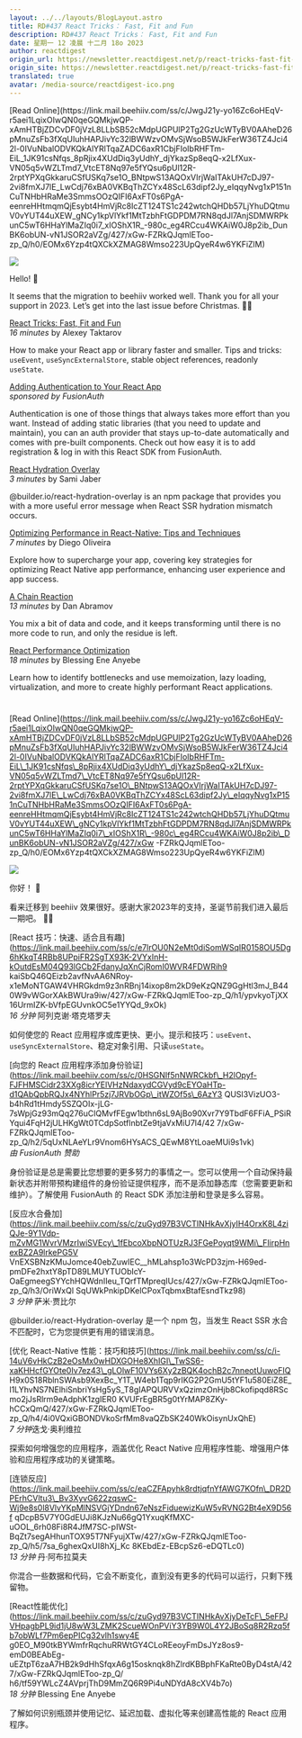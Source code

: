 ```yaml
---
layout: ../../layouts/BlogLayout.astro
title: RD#437 React Tricks： Fast, Fit and Fun
description: RD#437 React Tricks： Fast, Fit and Fun
date: 星期一 12 凌晨 十二月 18o 2023
author: reactdigest
origin_url: https://newsletter.reactdigest.net/p/react-tricks-fast-fit-fun
origin_site: https://newsletter.reactdigest.net/p/react-tricks-fast-fit-fun
translated: true
avatar: /media-source/reactdigest-ico.png
---
```



<Reference client:only="react" title="RD#437 React Tricks： Fast, Fit and Fun" url="https://newsletter.reactdigest.net/p/react-tricks-fast-fit-fun" />

<Detail client:only="react">
	[Read Online](https://link.mail.beehiiv.com/ss/c/JwgJ21y-yo16Zc6oHEqV-r5aei1LqixOIwQN0qeGQMkjwQP-xAmHTBjZDCvDF0jVzL8LLbSB52cMdpUGPUlP2Tg2GzUcWTyBV0AAheD26pMnuZsFb3fXqUIuhHAPJivYc32lBWWzvOMvSjWsoB5WJkFerW36TZ4Jci42l-0IVuNbalODVKQkAlYRlTqaZADC6axR1CbjFIoIbRHFTm-EiL_1JK91csNfqs_8pRjix4XUdDiq3yUdhY_djYkazSp8eqQ-x2LfXux-VN05q5vWZLTmd7_VtcET8Nq97e5fYQsu6pUl12R-2rptYPXqGkkaruCSfUSKq7se1O_BNtpwS13AQOxVIrjWaITAkUH7cDJ97-2vi8fmXJ7lE_LwCdj76xBA0VKBqThZCYx48ScL63dipf2Jy_eIqqyNvg1xP151nCuTNHbHRaMe3SmmsOOzQIFI6AxFT0s6PgA-eenreHHtmqmQjEsybt4HmVjRc8IcZT124TS1c242wtchQHDb57LjYhuDQtmuV0vYUT44uXEW_gNCy1kpVlYkf1MtTzbhFtGDPDM7RN8qdJl7AnjSDMWRPkunC5wT6HHaYlMaZIq0i7_xIOShX1R_-980c_eg4RCcu4WKAiW0J8p2ib_DunBK6obUN-vN1JSOR2aVZg/427/xGw-FZRkQJqmlEToo-zp_Q/h0/EOMx6Yzp4tQXCkXZMAG8Wmso223UpQyeR4w6YKFiZlM)

![](https://link.mail.beehiiv.com/ss/o/2neHg-Hzkdcq_goMOXZHDQ/427/xGw-FZRkQJqmlEToo-zp_Q/ho.gif)

Hello! 👋

It seems that the migration to beehiiv worked well. Thank you for all your support in 2023. Let’s get into the last issue before Christmas. 🤶🎄

[React Tricks: Fast, Fit and Fun](https://link.mail.beehiiv.com/ss/c/e7lrOU0N2eMt0diSomWSqIR0158OU5Dg6hKkqT4RBb8UPpiFR2SgTX93K-2VYxInH-kOutdEsM04Q93lGCb2FdanyJqXnCjRomI0WVR4FDWRih9kAiSbQ46QEizb2avfNvAA6NRoy-x1eMoNTGAW4VHRGkdm9z3nRBnj14ixop8m2kD9eKzQNZ9GgHtl3mJ_B440W9vWGorXAkBWUra9iw/427/xGw-FZRkQJqmlEToo-zp_Q/h1/ypvkyoTjXX16UrmIZK-bVfpEGUvnkOC5e1YYQd_9xOk)  
_16 minutes_ by Alexey Taktarov

How to make your React app or library faster and smaller. Tips and tricks: `useEvent`, `useSyncExternalStore`, stable object references, readonly `useState`.

[Adding Authentication to Your React App](https://link.mail.beehiiv.com/ss/c/0HSGNIf5nNWRCkbf_H2lOpyf-FJFHMSCidr23XXg8icrYElVHzNdaxydCGVyd9cEYOaHTp-d1QAbQpbRQJx4NYhlPr5zj7JRVbOGp_itWZOf5s_6AzY3QUSl3VizUO3-b4hRd1tHmdy5SZQOIx-jLG-7sWpjGz93mQq276uClQMvfFEgw1bthn6sL9AjBo90Xvr7Y9TbdF6FFiA_PSiRYqui4FqH2jULHKgWt0TCdpSotflnbtZe9tjaVxMiU7l4/427/xGw-FZRkQJqmlEToo-zp_Q/h2/5qUxNLAeYLr9Vnom6HYsACS_QEwM8YtLoaeMUi9s1vk)  
_sponsored by FusionAuth_

Authentication is one of those things that always takes more effort than you want. Instead of adding static libraries (that you need to update and maintain), you can an auth provider that stays up-to-date automatically and comes with pre-built components. Check out how easy it is to add registration & log in with this React SDK from FusionAuth.

[React Hydration Overlay](https://link.mail.beehiiv.com/ss/c/zuGyd97B3VCTINHkAvXjyIH4OrxK8L4ziQJe-9Y1Vdp-mZvMG1WvrVMzrIwiSVEcy_1fEbcoXbpNOTUzRJ3FGePoyqt9WMi_FIirpHnexBZ2A9lrkePG5VVnEXSBNzKMuJomce40ebZuwIEC__hMLahsp1o3WcPD3zjm-H69ed-pmDFe2hxtY8pTD89LMUYTUObIcY-OaEgmeegSYYcHQWdnIIeu_TQrfTMpreqIUcs/427/xGw-FZRkQJqmlEToo-zp_Q/h3/OriWxQlSqUWkPnkipDKelCPoxTqbmxBtafEsndTkz98)  
_3 minutes_ by Sami Jaber

@builder.io/react-hydration-overlay is an npm package that provides you with a more useful error message when React SSR hydration mismatch occurs.

[Optimizing Performance in React-Native: Tips and Techniques](https://link.mail.beehiiv.com/ss/c/i-14uV6vHkCzB2eOsMx0wHDXGOHe8XhIGI_TwSS6-xaKHHcfGYOte0Iv7ez43_gLOlwF10VYs6Xy2zBQK4ochB2c7nneotUuwoFIQH9x0S18RblnSWAsb9XexBc_Y1T_W4eb1Tqp9rIKG2P2GmU5tYF1u580EiZ8E_l1LYhvNS7NElhiSnbriYsHg5yS_T8gIAPQURVVxQzimzOnHjb8Ckofipqd8RScmo2jJsRlrm9eAdphK1zgIER0KVUFrEgBR5g0tYrMAP8ZKy-hCCxQmQ/427/xGw-FZRkQJqmlEToo-zp_Q/h4/4i0VQxiGBONDVkoSrfMm8vaQZbSK240WkOisynUxQhE)  
_7 minutes_ by Diego Oliveira

Explore how to supercharge your app, covering key strategies for optimizing React Native app performance, enhancing user experience and app success.

[A Chain Reaction](https://link.mail.beehiiv.com/ss/c/eaCZFApyhk8rdtjqfnYfAWG7KOfn_DR2DPErhCVltu3_Bv3XyvG622zqswC-Wj9e8s0l8VlvYKpMlNSVGjYDndn67eNszFiduewizKuW5vRVNG2Bt4eX9D56fqDcpB5V7Y0GdEUJi8KJzNu66gQ1YxuqKfMXC-uOOL_6rh08Fi8R4JfM7SC-pIWSt-BqZt7segAHhunTOX95T7NFyujXTw/427/xGw-FZRkQJqmlEToo-zp_Q/h5/7sa_6ghexQxUI8hXj_Kc8KEbdEz-EBcpSz6-eDQTLc0)  
_13 minutes_ by Dan Abramov

You mix a bit of data and code, and it keeps transforming until there is no more code to run, and only the residue is left.

[React Performance Optimization](https://link.mail.beehiiv.com/ss/c/zuGyd97B3VCTINHkAvXjyDeTcF_5eFPJVHpagbPL9id1jU8wW3LZMK2ScueWOnPViY3YB9W0L4Y2JBoSq8R2Rzq5fb7obWLf7Pm6epPICg32vlh1swy4Eg0EO_M90tkBYWmfrRqchuRRWtGY4CLoREeoyFmDsJYz8os9-emD0BEAbEg-uEZtpT6zaA7HB2k9dHhSfqxA6g15osknqk8hZlrdKBBphFKaRte0ByD4stA/427/xGw-FZRkQJqmlEToo-zp_Q/h6/tf59YWLcZ4AVprjThD9MmZQ6R9Pi4uNDYdA8cXV4b7o)  
_18 minutes_ by Blessing Ene Anyebe

Learn how to identify bottlenecks and use memoization, lazy loading, virtualization, and more to create highly performant React applications.

#
</Detail>

\[Read Online]\(https://link.mail.beehiiv.com/ss/c/JwgJ21y-yo16Zc6oHEqV-r5aei1LqixOIwQN0qeGQMkjwQP-xAmHTBjZDCvDF0jVzL8LLbSB52cMdpUGPUlP2Tg2GzUcWTyBV0AAheD26pMnuZsFb3fXqUIuhHAPJivYc32lBWWzvOMvSjWsoB5WJkFerW36TZ4Jci42l-0IVuNbalODVKQkAlYRlTqaZADC6axR1CbjFIoIbRHFTm-EiL\_1JK91csNfqs\_8pRjix4XUdDiq3yUdhY\_djYkazSp8eqQ-x2LfXux-VN05q5vWZLTmd7\_VtcET8Nq97e5fYQsu6pUl12R-2rptYPXqGkkaruCSfUSKq7se1O\_BNtpwS13AQOxVIrjWaITAkUH7cDJ97-2vi8fmXJ7lE\_LwCdj76xBA0VKBqThZCYx48ScL63dipf2Jy\_eIqqyNvg1xP151nCuTNHbHRaMe3SmmsOOzQIFI6AxFT0s6PgA-eenreHHtmqmQjEsybt4HmVjRc8IcZT124TS1c242wtchQHDb57LjYhuDQtmuV0vYUT44uXEW\_gNCy1kpVlYkf1MtTzbhFtGDPDM7RN8qdJl7AnjSDMWRPkunC5wT6HHaYlMaZIq0i7\_xIOShX1R\_-980c\_eg4RCcu4WKAiW0J8p2ib\_DunBK6obUN-vN1JSOR2aVZg/427/xGw -FZRkQJqmlEToo-zp\_Q/h0/EOMx6Yzp4tQXCkXZMAG8Wmso223UpQyeR4w6YKFiZlM)

![](https://link.mail.beehiiv.com/ss/o/2neHg-Hzkdcq_goMOXZHDQ/427/xGw-FZRkQJqmlEToo-zp_Q/ho.gif)

你好！ 👋

看来迁移到 beehiiv 效果很好。感谢大家2023年的支持，圣诞节前我们进入最后一期吧。 🤶🎄

\[React 技巧：快速、适合且有趣]\(https://link.mail.beehiiv.com/ss/c/e7lrOU0N2eMt0diSomWSqIR0158OU5Dg6hKkqT4RBb8UPpiFR2SgTX93K-2VYxInH-kOutdEsM04Q93lGCb2FdanyJqXnCjRomI0WVR4FDWRih9 kaiSbQ46QEizb2avfNvAA6NRoy-x1eMoNTGAW4VHRGkdm9z3nRBnj14ixop8m2kD9eKzQNZ9GgHtl3mJ\_B440W9vWGorXAkBWUra9iw/427/xGw-FZRkQJqmlEToo-zp\_Q/h1/ypvkyoTjXX 16UrmIZK-bVfpEGUvnkOC5e1YYQd\_9xOk)\
*16 分钟* 阿列克谢·塔克塔罗夫

如何使您的 React 应用程序或库更快、更小。提示和技巧：`useEvent`、`useSyncExternalStore`、稳定对象引用、只读`useState`。

\[向您的 React 应用程序添加身份验证]\(https://link.mail.beehiiv.com/ss/c/0HSGNIf5nNWRCkbf\_H2lOpyf-FJFHMSCidr23XXg8icrYElVHzNdaxydCGVyd9cEYOaHTp-d1QAbQpbRQJx4NYhlPr5zj7JRVbOGp\_itWZOf5s\_6AzY3 QUSl3VizUO3-b4hRd1tHmdy5SZQOIx-jLG-7sWpjGz93mQq276uClQMvfFEgw1bthn6sL9AjBo90Xvr7Y9TbdF6FFiA\_PSiRYqui4FqH2jULHKgWt0TCdpSotflnbtZe9tjaVxMiU7l4/42 7/xGw-FZRkQJqmlEToo-zp\_Q/h2/5qUxNLAeYLr9Vnom6HYsACS\_QEwM8YtLoaeMUi9s1vk)\
*由 FusionAuth 赞助*

身份验证是总是需要比您想要的更多努力的事情之一。您可以使用一个自动保持最新状态并附带预构建组件的身份验证提供程序，而不是添加静态库（您需要更新和维护）。了解使用 FusionAuth 的 React SDK 添加注册和登录是多么容易。

\[反应水合叠加]\(https://link.mail.beehiiv.com/ss/c/zuGyd97B3VCTINHkAvXjyIH4OrxK8L4ziQJe-9Y1Vdp-mZvMG1WvrVMzrIwiSVEcy\_1fEbcoXbpNOTUzRJ3FGePoyqt9WMi\_FIirpHnexBZ2A9lrkePG5V VnEXSBNzKMuJomce40ebZuwIEC\_\_hMLahsp1o3WcPD3zjm-H69ed-pmDFe2hxtY8pTD89LMUYTUObIcY-OaEgmeegSYYchHQWdnIIeu\_TQrfTMpreqIUcs/427/xGw-FZRkQJqmlEToo-zp\_Q/h3/OriWxQl SqUWkPnkipDKelCPoxTqbmxBtafEsndTkz98)\
*3 分钟* 萨米·贾比尔

@builder.io/react-Hydration-overlay 是一个 npm 包，当发生 React SSR 水合不匹配时，它为您提供更有用的错误消息。

\[优化 React-Native 性能：技巧和技巧]\(https://link.mail.beehiiv.com/ss/c/i-14uV6vHkCzB2eOsMx0wHDXGOHe8XhIGI\_TwSS6-xaKHHcfGYOte0Iv7ez43\_gLOlwF10VYs6Xy2zBQK4ochB2c7nneotUuwoFIQ H9x0S18RblnSWAsb9XexBc\_Y1T\_W4eb1Tqp9rIKG2P2GmU5tYF1u580EiZ8E\_l1LYhvNS7NElhiSnbriYsHg5yS\_T8gIAPQURVVxQzimzOnHjb8Ckofipqd8RScmo2jJsRlrm9eAdphK1zgIER0 KVUFrEgBR5g0tYrMAP8ZKy-hCCxQmQ/427/xGw-FZRkQJqmlEToo-zp\_Q/h4/4i0VQxiGBONDVkoSrfMm8vaQZbSK240WkOisynUxQhE)\
*7 分钟*迭戈·奥利维拉

探索如何增强您的应用程序，涵盖优化 React Native 应用程序性能、增强用户体验和应用程序成功的关键策略。

\[连锁反应]\(https://link.mail.beehiiv.com/ss/c/eaCZFApyhk8rdtjqfnYfAWG7KOfn\_DR2DPErhCVltu3\_Bv3XyvG622zqswC-Wj9e8s0l8VlvYKpMlNSVGjYDndn67eNszFiduewizKuW5vRVNG2Bt4eX9D56f qDcpB5V7Y0GdEUJi8KJzNu66gQ1YxuqKfMXC-uOOL\_6rh08Fi8R4JfM7SC-pIWSt-BqZt7segAHhunTOX95T7NFyujXTw/427/xGw-FZRkQJqmlEToo-zp\_Q/h5/7sa\_6ghexQxUI8hXj\_Kc 8KEbdEz-EBcpSz6-eDQTLc0)\
*13 分钟* 丹·阿布拉莫夫

你混合一些数据和代码，它会不断变化，直到没有更多的代码可以运行，只剩下残留物。

\[React性能优化]\(https://link.mail.beehiiv.com/ss/c/zuGyd97B3VCTINHkAvXjyDeTcF\_5eFPJVHpagbPL9id1jU8wW3LZMK2ScueWOnPViY3YB9W0L4Y2JBoSq8R2Rzq5fb7obWLf7Pm6epPICg32vlh1swy4E g0EO\_M90tkBYWmfrRqchuRRWtGY4CLoREeoyFmDsJYz8os9-emD0BEAbEg-uEZtpT6zaA7HB2k9dHhSfqxA6g15osknqk8hZlrdKBBphFKaRte0ByD4stA/427/xGw-FZRkQJqmlEToo-zp\_Q/ h6/tf59YWLcZ4AVprjThD9MmZQ6R9Pi4uNDYdA8cXV4b7o)\
*18 分钟* Blessing Ene Anyebe

了解如何识别瓶颈并使用记忆、延迟加载、虚拟化等来创建高性能的 React 应用程序。

#


